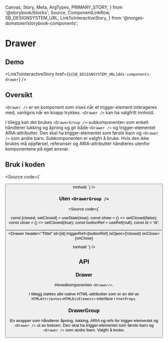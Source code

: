   Canvas,
  Story,
  Meta,
  ArgTypes,
  PRIMARY_STORY,
} from '@storybook/blocks';
  Source,
  ComponentLinkRow,
  SB_DESIGNSYSTEM_URL,
  LinkToInteractiveStory,
} from '@norges-domstoler/storybook-components';

<Meta of={DrawerStories} />

# Drawer

<ComponentLinkRow
  docsHref="https://design.domstol.no/987b33f71/p/79af30-drawer/b/15dc45"
  figmaHref="https://www.figma.com/file/ewqSDmkgqDQ5PyOsRp4V5b/?node-id=5023%3A128351"
  githubHref="https://github.com/domstolene/designsystem/tree/master/components/src/components/Drawer"
/>

## Demo

<Canvas>
  <Story of={DrawerStories.Default} />
</Canvas>

<LinkToInteractiveStory href={`${SB_DESIGNSYSTEM_URL}dds-components-drawer`} />

## Oversikt

`<Drawer />` er en komponent som vises når et trigger-element interageres med, vanligvis når en knapp trykkes. `<Drawer />` kan ha valgfritt innhold.

I tillegg kan det brukes `<DrawerGroup />`-subkomponenten som enkelt håndterer lukking og åpning og gir både `<Drawer />` og trigger-elementet ARIA-attributter. Den skal ha trigger-elementet som første barn og `<Drawer />` som andre barn. Subkomponenten er valgfri å bruke. Hvis den ikke brukes må oppførsel, referanser og ARIA-attributter håndteres utenfor komponentene på eget ansvar.

## Bruk i koden

<Source
  code={`

<DrawerGroup>
  <Button label="Åpne" />
  <Drawer header="Tittel">Innhold</Drawer>
</DrawerGroup>
`} />

### Uten `<DrawerGroup />`

<Source
  code={`

const [closed, setClosed] = useState(true);
const show = () => setClosed(false);
const close = () => setClosed(true);
const buttonRef = useRef(null);
const id = 'id';

<Button
  label="Åpne"
  onClick={show}
  ref={buttonRef}
  aria-expanded={!closed}
  aria-controls={id}
  aria-haspopup="dialog"
/>
<Drawer
  header="Tittel"
  id={id}
  triggerRef={buttonRef}
  isOpen={!closed}
  onClose={onClose}
>
  Innhold
</Drawer>`} />

## API

### Drawer

Hovedkomponenten `<Drawer/>`.

<ArgTypes of={DrawerStories} />

I tillegg støttes alle native HTML-attributter som er en del av `HTMLAttributes<HTMLDivElement>`-interface i `htmlProps`.

### DrawerGroup

En wrapper som håndterer åpning, lukking, ARIA og refs for trigger-elementet og `<Drawer />` ut av boksen. Den skal ha trigger-elementet som første barn og `<Drawer />` som andre barn. Valgfri å bruke.

<ArgTypes of={DrawerGroup} />
